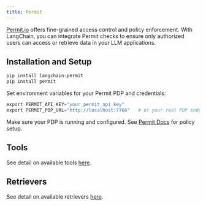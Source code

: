 ```yaml
---
title: Permit
---
```


[Permit.io](https://permit.io/) offers fine-grained access control and policy
enforcement. With LangChain, you can integrate Permit checks to ensure only authorized
users can access or retrieve data in your LLM applications.

## Installation and Setup

```bash
pip install langchain-permit
pip install permit
```

Set environment variables for your Permit PDP and credentials:

```python
export PERMIT_API_KEY="your_permit_api_key"
export PERMIT_PDP_URL="http://localhost:7766"   # or your real PDP endpoint
```

Make sure your PDP is running and configured. See
[Permit Docs](https://docs.permit.io/sdk/python/quickstart-python/#2-setup-your-pdp-policy-decision-point-container)
for policy setup.

## Tools

See detail on available tools [here](/oss/javascript/integrations/tools/permit).

## Retrievers

See detail on available retrievers [here](/oss/javascript/integrations/retrievers/permit).
